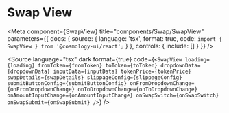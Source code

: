 

# Swap View

<Meta
  component={SwapView}
  title="components/Swap/SwapView"
  parameters={{
    docs: {
      source: {
        language: 'tsx',
        format: true,
        code: `import { SwapView } from '@cosmology-ui/react';`
      }
    },
    controls: {
      include: []
    }
  }}
/>

<Canvas withSource="close">
  <Story story={SwapViewStory} />
</Canvas>

<ArgsTable of={SwapView} />

<Source
  language="tsx"
  dark
  format={true}
  code={`
      <SwapView
        loading={loading}
        fromToken={fromToken}
        toToken={toToken}
        dropdownData={dropdownData}
        inputData={inputData}
        tokenPrice={tokenPrice}
        swapDetails={swapDetails}
        slippageConfig={slippageConfig}
        submitButtonConfig={submitButtonConfig}
        onFromDropdownChange={onFromDropdownChange}
        onToDropdownChange={onToDropdownChange}
        onAmountInputChange={onAmountInputChange}
        onSwapSwitch={onSwapSwitch}
        onSwapSubmit={onSwapSubmit}
      />
  `}
/>
